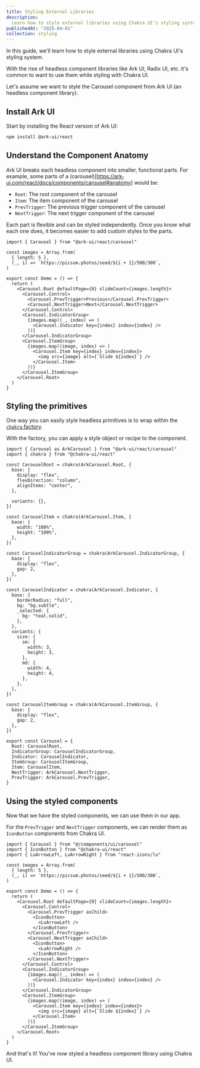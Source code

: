 ```yaml
---
title: Styling External Libraries
description:
  Learn how to style external libraries using Chakra UI's styling system
publishedAt: "2025-04-01"
collection: styling
---
```


In this guide, we'll learn how to style external libraries using Chakra UI's
styling system.

With the rise of headless component libraries like Ark UI, Radix UI, etc. it's
common to want to use them while styling with Chakra UI.

Let's assume we want to style the Carousel component from Ark UI (an headless
component library).

## Install Ark UI

Start by installing the React version of Ark UI:

```bash
npm install @ark-ui/react
```

## Understand the Component Anatomy

Ark UI breaks each headless component into smaller, functional parts. For
example, some parts of a
(carousel)[https://ark-ui.com/react/docs/components/carousel#anatomy] would be:

- `Root`: The root component of the carousel
- `Item`: The item component of the carousel
- `PrevTrigger`: The previous trigger component of the carousel
- `NextTrigger`: The next trigger component of the carousel

Each part is flexible and can be styled independently. Once you know what each
one does, it becomes easier to add custom styles to the parts.

```tsx
import { Carousel } from "@ark-ui/react/carousel"

const images = Array.from(
  { length: 5 },
  (_, i) => `https://picsum.photos/seed/${i + 1}/500/300`,
)

export const Demo = () => {
  return (
    <Carousel.Root defaultPage={0} slideCount={images.length}>
      <Carousel.Control>
        <Carousel.PrevTrigger>Previous</Carousel.PrevTrigger>
        <Carousel.NextTrigger>Next</Carousel.NextTrigger>
      </Carousel.Control>
      <Carousel.IndicatorGroup>
        {images.map((_, index) => (
          <Carousel.Indicator key={index} index={index} />
        ))}
      </Carousel.IndicatorGroup>
      <Carousel.ItemGroup>
        {images.map((image, index) => (
          <Carousel.Item key={index} index={index}>
            <img src={image} alt={`Slide ${index}`} />
          </Carousel.Item>
        ))}
      </Carousel.ItemGroup>
    </Carousel.Root>
  )
}
```

## Styling the primitives

One way you can easily style headless primitives is to wrap within the
[`chakra` factory](https://www.chakra-ui.com/docs/styling/chakra-factory).

With the factory, you can apply a style object or recipe to the component.

```tsx title="components/ui/carousel.tsx"
import { Carousel as ArkCarousel } from "@ark-ui/react/carousel"
import { chakra } from "@chakra-ui/react"

const CarouselRoot = chakra(ArkCarousel.Root, {
  base: {
    display: "flex",
    flexDirection: "column",
    alignItems: "center",
  },

  variants: {},
})

const CarouselItem = chakra(ArkCarousel.Item, {
  base: {
    width: "100%",
    height: "100%",
  },
})

const CarouselIndicatorGroup = chakra(ArkCarousel.IndicatorGroup, {
  base: {
    display: "flex",
    gap: 2,
  },
})

const CarouselIndicator = chakra(ArkCarousel.Indicator, {
  base: {
    borderRadius: "full",
    bg: "bg.subtle",
    _selected: {
      bg: "teal.solid",
    },
  },
  variants: {
    size: {
      sm: {
        width: 3,
        height: 3,
      },
      md: {
        width: 4,
        height: 4,
      },
    },
  },
})

const CarouselItemGroup = chakra(ArkCarousel.ItemGroup, {
  base: {
    display: "flex",
    gap: 2,
  },
})

export const Carousel = {
  Root: CarouselRoot,
  IndicatorGroup: CarouselIndicatorGroup,
  Indicator: CarouselIndicator,
  ItemGroup: CarouselItemGroup,
  Item: CarouselItem,
  NextTrigger: ArkCarousel.NextTrigger,
  PrevTrigger: ArkCarousel.PrevTrigger,
}
```

## Using the styled components

Now that we have the styled components, we can use them in our app.

For the `PrevTrigger` and `NextTrigger` components, we can render them as
`IconButton` components from Chakra UI.

```tsx title="pages/index.tsx"
import { Carousel } from "@/components/ui/carousel"
import { IconButton } from "@chakra-ui/react"
import { LuArrowLeft, LuArrowRight } from "react-icons/lu"

const images = Array.from(
  { length: 5 },
  (_, i) => `https://picsum.photos/seed/${i + 1}/500/300`,
)

export const Demo = () => {
  return (
    <Carousel.Root defaultPage={0} slideCount={images.length}>
      <Carousel.Control>
        <Carousel.PrevTrigger asChild>
          <IconButton>
            <LuArrowLeft />
          </IconButton>
        </Carousel.PrevTrigger>
        <Carousel.NextTrigger asChild>
          <IconButton>
            <LuArrowRight />
          </IconButton>
        </Carousel.NextTrigger>
      </Carousel.Control>
      <Carousel.IndicatorGroup>
        {images.map((_, index) => (
          <Carousel.Indicator key={index} index={index} />
        ))}
      </Carousel.IndicatorGroup>
      <Carousel.ItemGroup>
        {images.map((image, index) => (
          <Carousel.Item key={index} index={index}>
            <img src={image} alt={`Slide ${index}`} />
          </Carousel.Item>
        ))}
      </Carousel.ItemGroup>
    </Carousel.Root>
  )
}
```

And that's it! You've now styled a headless component library using Chakra UI.
